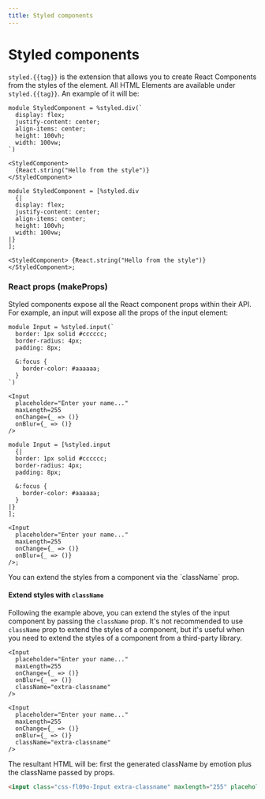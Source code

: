```yaml
---
title: Styled components
---
```



# Styled components

`styled.{{tag}}` is the extension that allows you to create React Components from the styles of the element.
All HTML Elements are available under `styled.{{tag}}`. An example of it will be:

```rescript
module StyledComponent = %styled.div(`
  display: flex;
  justify-content: center;
  align-items: center;
  height: 100vh;
  width: 100vw;
`)

<StyledComponent>
  {React.string("Hello from the style")}
</StyledComponent>
```
```reason
module StyledComponent = [%styled.div
  {|
  display: flex;
  justify-content: center;
  align-items: center;
  height: 100vh;
  width: 100vw;
|}
];

<StyledComponent> {React.string("Hello from the style")} </StyledComponent>;
```

### React props (makeProps)

Styled components expose all the React component props within their API. For example, an input will expose all the props of the input element:

```rescript
module Input = %styled.input(`
  border: 1px solid #cccccc;
  border-radius: 4px;
  padding: 8px;

  &:focus {
    border-color: #aaaaaa;
  }
`)

<Input
  placeholder="Enter your name..."
  maxLength=255
  onChange={_ => ()}
  onBlur={_ => ()}
/>
```
```reason
module Input = [%styled.input
  {|
  border: 1px solid #cccccc;
  border-radius: 4px;
  padding: 8px;

  &:focus {
    border-color: #aaaaaa;
  }
|}
];

<Input
  placeholder="Enter your name..."
  maxLength=255
  onChange={_ => ()}
  onBlur={_ => ()}
/>;
```

<Callout>
  You can extend the styles from a component via the `className` prop.
</Callout>

#### Extend styles with `className`

Following the example above, you can extend the styles of the input component by passing the `className` prop.
It's not recommended to use `className` prop to extend the styles of a component, but it's useful when you need to extend the styles of a component from a third-party library.

```rescript {6}
<Input
  placeholder="Enter your name..."
  maxLength=255
  onChange={_ => ()}
  onBlur={_ => ()}
  className="extra-classname"
/>
```
```reason {6}
<Input
  placeholder="Enter your name..."
  maxLength=255
  onChange={_ => ()}
  onBlur={_ => ()}
  className="extra-classname"
/>
```

The resultant HTML will be: first the generated className by emotion plus the className passed by props.
```html
<input class="css-fl09o-Input extra-classname" maxlength="255" placeholder="Enter your name...">
```
